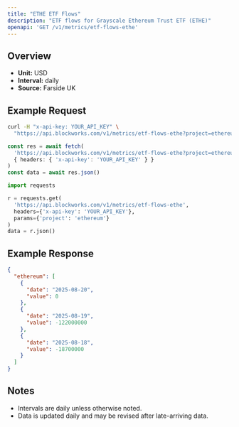 ```yaml
---
title: "ETHE ETF Flows"
description: "ETF flows for Grayscale Ethereum Trust ETF (ETHE)"
openapi: 'GET /v1/metrics/etf-flows-ethe'
---
```


## Overview

- **Unit:** USD
- **Interval:** daily
- **Source:** Farside UK

## Example Request

<CodeGroup>

```bash cURL
curl -H "x-api-key: YOUR_API_KEY" \
  "https://api.blockworks.com/v1/metrics/etf-flows-ethe?project=ethereum"
```

```typescript TypeScript
const res = await fetch(
  'https://api.blockworks.com/v1/metrics/etf-flows-ethe?project=ethereum',
  { headers: { 'x-api-key': 'YOUR_API_KEY' } }
)
const data = await res.json()
```

```python Python
import requests

r = requests.get(
  'https://api.blockworks.com/v1/metrics/etf-flows-ethe',
  headers={'x-api-key': 'YOUR_API_KEY'},
  params={'project': 'ethereum'}
)
data = r.json()
```

</CodeGroup>

## Example Response

```json
{
  "ethereum": [
    {
      "date": "2025-08-20",
      "value": 0
    },
    {
      "date": "2025-08-19",
      "value": -122000000
    },
    {
      "date": "2025-08-18",
      "value": -18700000
    }
  ]
}
```

## Notes
- Intervals are daily unless otherwise noted.
- Data is updated daily and may be revised after late-arriving data.
